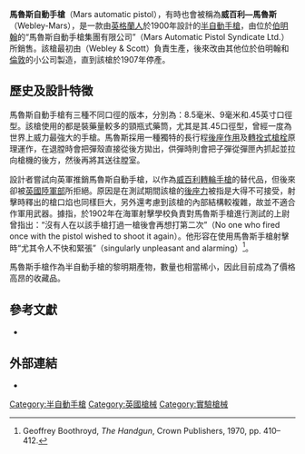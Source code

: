{{NoteTA
|G1=軍事
|G2=Firearms
|G3=長度單位
}}
{{Infobox weapon
| name               = 馬魯斯自動手槍
| image              = MarsAutomaticPistol.jpg
| caption            = 馬魯斯自動手槍
| origin             = {{flagcountry|Great Britain}}
| type               = [[半自動手槍|半自動手槍]]
<!-- Type selection -->
| is_ranged          = yes
| is_UK              = yes
<!-- Service history -->
| service            =
| used_by            =
| wars               =
<!-- Production history -->
| designer           = 休·加貝特-費爾法克斯（Hugh Gabbet-Fairfax）
| design_date        = 1890年代
| manufacturer       = {{tsl|en|Webley & Scott|威百利＆斯科特}}
| unit_cost          =
| production_date    = 1897—1907年
| number             = 約80把<ref>''Standard Catalog of Firearms''</ref>
| variants           =
<!-- General specifications -->
| spec_label         = barrel
| weight             = {{convert|3.00|lb|kg|abbr=on}}
| length             = {{convert|12.25|in|cm|abbr=on}}
| part_length        = {{convert|9.50|in|cm|abbr=on}}
<!-- Ranged weapon specifications -->
| cartridge          =
* {{tsl|en|8.5mm Mars|8.5毫米馬魯斯}}
* {{tsl|en|9mm Mars|9毫米馬魯斯}}
* .45馬魯斯
* {{tsl|en|.45 Mars Long|.45長馬魯斯}}
| caliber            =
| barrels            =
| action             = [[後座作用|長行程後座作用]]、[[轉拴式槍栓|轉拴式槍栓]]
| mode               = 半自動
| velocity           =
* {{convert|1750|ft/s|m/s|abbr=on}}（8.5毫米馬魯斯）
* {{convert|1250|ft/s|m/s|abbr=on}}（.45長馬魯斯）
| range              =
| max_range          =
| feed               = 8發[[彈匣|彈匣]]
| sights             = 缺口照門及準星
}}
'''馬魯斯自動手槍'''（Mars automatic pistol），有時也會被稱為'''威百利—馬魯斯'''（Webley-Mars），是一款由[[英格蘭人|英格蘭人]]{{tsl|en|Hugh Gabbet-Fairfax|休·加貝特-費爾法克斯}}於1900年設計的[[半自動手槍|半自動手槍]]，由位於[[伯明翰|伯明翰]]的“馬魯斯自動手槍集團有限公司”（Mars Automatic Pistol Syndicate Ltd.）所銷售。該槍最初由{{tsl|en|Webley & Scott|威百利＆斯科特}}（Webley & Scott）負責生產，後來改由其他位於伯明翰和[[倫敦|倫敦]]的小公司製造，直到該槍於1907年停產。

==歷史及設計特徵==
馬魯斯自動手槍有三種不同口徑的版本，分別為：8.5毫米、9毫米和.45英寸口徑型。該槍使用的都是裝藥量較多的頸瓶式藥筒，尤其是其.45口徑型，曾經一度為世界上威力最強大的手槍。馬魯斯採用一種獨特的長行程[[後座作用|後座作用]]及[[轉拴式槍栓|轉拴式槍栓]]原理運作，在退膛時會把彈殼直接從後方拋出，供彈時則會把子彈從彈匣內抓起並拉向槍機的後方，然後再將其送往膛室。

設計者嘗試向英軍推銷馬魯斯自動手槍，以作為[[韋伯利轉輪手槍|威百利轉輪手槍]]的替代品，但後來卻被[[英國陸軍部|英國陸軍部]]所拒絕。原因是在測試期間該槍的[[後座力|後座力]]被指是大得不可接受，射擊時釋出的槍口焰也同樣巨大，另外還考慮到該槍的內部結構較複雜，故並不適合作軍用武器。據指，於1902年在海軍射擊學校負責對馬魯斯手槍進行測試的上尉曾指出：“沒有人在以該手槍打過一槍後會再想打第二次”（No one who fired once with the pistol wished to shoot it again）。他形容在使用馬魯斯手槍射擊時“尤其令人不快和緊張”（singularly unpleasant and alarming）<ref>Geoffrey Boothroyd, ''The Handgun'', Crown Publishers, 1970, pp. 410–412.</ref>。

馬魯斯手槍作為半自動手槍的黎明期產物，數量也相當稀小，因此目前成為了價格高昂的收藏品。

==參考文獻==
{{Reflist}}
*{{cite book
|author     = Myatt, Frederick
|year       = 1984
|title      = Modern Small Arms
|url        =
|pages      =
|publisher  = Crescent Books
|isbn       = 0-517-26288-6
}}

==外部連結==
* {{youtube|RBKqvLpxpU4|Mars Automatic Pistol at Forgotten Weapons}}

[[Category:半自動手槍|Category:半自動手槍]]
[[Category:英國槍械|Category:英國槍械]]
[[Category:實驗槍械|Category:實驗槍械]]